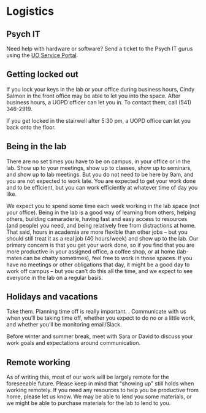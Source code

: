 # Logistics{#logistics}

## Psych IT{#psychit}

Need help with hardware or software? Send a ticket to the Psych IT gurus using the [UO Service Portal](https://service.uoregon.edu/TDClient/2030/Portal/Requests/ServiceCatalog?CategoryID=18258).

## Getting locked out
If you lock your keys in the lab or your office during business hours, Cindy Salmon in the front office may be able to let you into the space. After business hours, a UOPD officer can let you in. To contact them, call (541) 346-2919.

If you get locked in the stairwell after 5:30 pm, a UOPD office can let you back onto the floor. 

## Being in the lab

There are no set times you have to be on campus, in your office or in the lab. Show up to your meetings, show up to classes, show up to seminars, and show up to lab meetings. But you do not need to be here by 9am, and you are not expected to work late. You are expected to get your work done and to be efficient, but you can work efficiently at whatever time of day you like. 

We expect you to spend some time each week working in the lab space (not your office). Being in the lab is a good way of learning from others, helping others, building camaraderie, having fast and easy access to resources (and people) you need, and being relatively free from distractions at home. That said, hours in academia are more flexible than other jobs -- but you should still treat it as a real job (40 hours/week) and show up to the lab. Our primary concern is that you get your work done, so if you find that you are more productive in your assigned office, a coffee shop, or at home (lab-mates can be chatty sometimes), feel free to work in those spaces. If you have no meetings or other obligations that day, it might be a good day to work off campus – but you can’t do this all the time, and we expect to see everyone in the lab on a regular basis. 

## Holidays and vacations

Take them. Planning time off is really important. . Communicate with us when you’ll be taking time off, whether you expect to do no or a little work, and whether you’ll be monitoring email/Slack. 

Before winter and summer break, meet with Sara or David to discuss your work goals and expectations around communication. 

## Remote working

As of writing this, most of our work will be largely remote for the foreseeable future. Please keep in mind that “showing up” still holds when working remotely. If you need any resources to help you be productive from home, please let us know. We may be able to lend you some materials, or we might be able to purchase materials for the lab to lend to you. 
